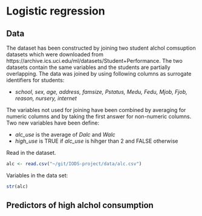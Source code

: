 # Logistic regression

## Data
The dataset has been constructed by joining two student alchol comsuption datasets which were downloaded from https://archive.ics.uci.edu/ml/datasets/Student+Performance. The two datasets contain the same variables and the students are partially overlapping. The data was joined by using following columns as surrogate identifiers for students:

* *school, sex, age, address, famsize, Pstatus, Medu, Fedu, Mjob, Fjob, reason, nursery, internet*

The variables not used for joining have been combined by averaging for numeric columns and by taking the first answer for non-numeric columns. Two new variables have been define:

* *alc_use* is the average of *Dalc* and *Walc*
* *high_use* is TRUE if *alc_use* is hihger than 2 and FALSE otherwise

Read in the dataset.

```r
alc <- read.csv("~/git/IODS-project/data/alc.csv")
```

Variables in the data set:
```r
str(alc)
```

## Predictors of high alchol consumption


